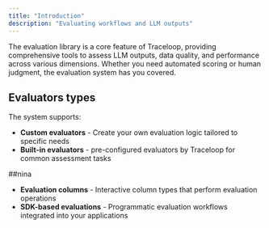```yaml
---
title: "Introduction"
description: "Evaluating workflows and LLM outputs"
---
```


The evaluation library is a core feature of Traceloop, providing comprehensive tools to assess LLM outputs, data quality, and performance across various dimensions. Whether you need automated scoring or human judgment, the evaluation system has you covered.

## Evaluators types

The system supports: 
- **Custom evaluators** - Create your own evaluation logic tailored to specific needs
- **Built-in evaluators** - pre-configured evaluators by Traceloop for common assessment tasks



##nina

- **Evaluation columns** - Interactive column types that perform evaluation operations
- **SDK-based evaluations** - Programmatic evaluation workflows integrated into your applications
